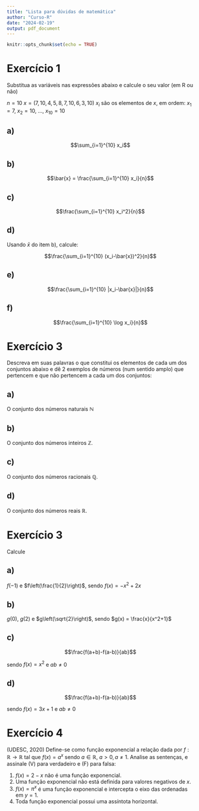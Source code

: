 ```yaml
---
title: "Lista para dúvidas de matemática"
author: "Curso-R"
date: "2024-02-19"
output: pdf_document
---
```


```r
knitr::opts_chunk$set(echo = TRUE)
```

# Exercício 1

Substitua as variáveis nas expressões abaixo e calcule o seu valor (em R ou não)

$n=10$
$x = (7, 10, 4, 5, 8, 7, 10, 6, 3, 10)$
$x_i$ são os elementos de $x$, em ordem: $x_1 = 7$, $x_2 = 10$, ..., $x_10 = 10$

## a)

$$\sum_{i=1}^{10} x_i$$

## b)

$$\bar{x} = \frac{\sum_{i=1}^{10} x_i}{n}$$

## c)

$$\frac{\sum_{i=1}^{10} x_i^2}{n}$$

## d)

Usando $\bar{x}$ do item b), calcule:

$$\frac{\sum_{i=1}^{10} (x_i-\bar{x})^2}{n}$$

## e)

$$\frac{\sum_{i=1}^{10} |x_i-\bar{x}|}{n}$$

## f)

$$\frac{\sum_{i=1}^{10} \log x_i}{n}$$

# Exercício 3

Descreva em suas palavras o que constitui os elementos de cada um dos conjuntos abaixo e dê 2 exemplos de números (num sentido amplo) que pertencem e que não pertencem a cada um dos conjuntos:

## a)

O conjunto dos números naturais $\mathbb{N}$

## b)


O conjunto dos números inteiros $\mathbb{Z}$.


## c)


O conjunto dos números racionais $\mathbb{Q}$.


## d)

O conjunto dos números reais $\mathbb{R}$.

# Exercício 3

Calcule

## a)

$f(-1)$ e $f\left(\frac{1}{2}\right)$, sendo $f(x) = -x^2+2x$

## b)

$g(0)$, $g(2)$ e $g\left(\sqrt{2}\right)$, sendo $g(x) = \frac{x}{x^2+1}$

## c)

$$\frac{f(a+b)-f(a-b)}{ab}$$

sendo $f(x) = x^2$ e $ab \neq 0$

## d)

$$\frac{f(a+b)-f(a-b)}{ab}$$

sendo $f(x) = 3x+1$ e $ab \neq 0$

# Exercício 4

(UDESC, 2020) Define-se como função exponencial a relação dada por $f: \mathbb{R} \rightarrow \mathbb{R}$ tal que $f(x) = a^x$ sendo $a \in \mathbb{R}$, $a>0, a\neq1$. Analise as sentenças, e assinale (V) para verdadeiro e (F) para falsa:

1. $f(x) = 2-x$ não é uma função exponencial.
2. Uma função exponencial não está definida para valores negativos de $x$.
3. $f(x) = \pi^x$ é uma função exponencial e intercepta o eixo das ordenadas em $y = 1$.
4. Toda função exponencial possui uma assíntota horizontal.
